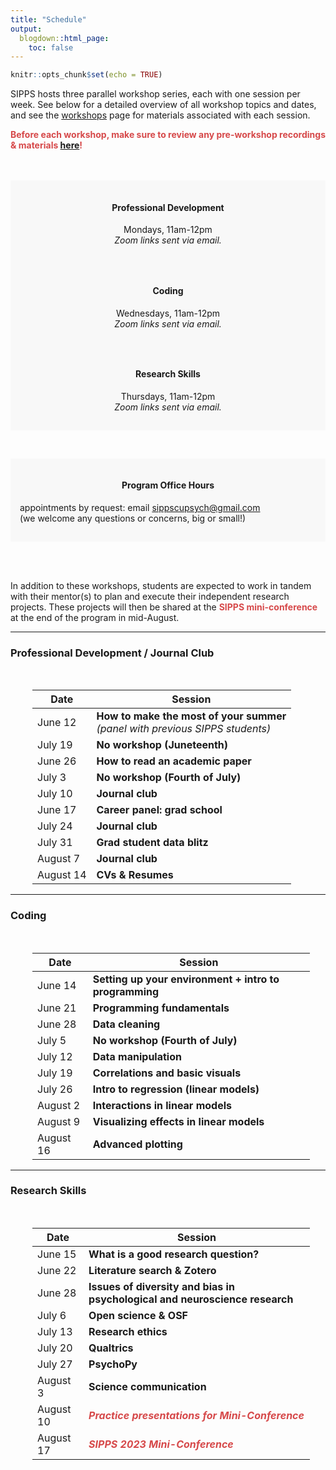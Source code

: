 ```yaml
---
title: "Schedule"
output:
  blogdown::html_page:
    toc: false
---
```


```r
knitr::opts_chunk$set(echo = TRUE)
```

SIPPS hosts three parallel workshop series, each with one session per week. See below for a detailed overview of all workshop topics and dates, and see the [workshops](/workshops) page for materials associated with each session.

<font color="#D6494A">**Before each workshop, make sure to review any pre-workshop recordings & materials [here](/workshops)!**</font>

<br><br>
<div class="row align-items-center">
<div class="col-md-4" style="padding: 15px; background-color: #f8f8f8">
<h4 style="text-align:center">**Professional Development**</h4>
<p style="text-align:center">
Mondays, 11am-12pm
<br>
*Zoom links sent via email.*
</p>
</div>
<div class="col-md-1"></div>
<div class="col-md-3" style="padding: 15px; background-color: #f8f8f8">
<h4 style="text-align:center">**Coding**</h4>
<p style="text-align:center">
Wednesdays, 11am-12pm
<br>
*Zoom links sent via email.*
</p>
</div>
<div class="col-md-1"></div>
<div class="col-md-3" style="padding: 15px; background-color: #f8f8f8">
<h4 style="text-align:center">**Research Skills**</h4>
<p style="text-align:center">
Thursdays, 11am-12pm
<br>
*Zoom links sent via email.*
</p>
</div>
</div>
<br>

<div align="center"><div style="padding: 15px; background-color: #f8f8f8">
<h4 style="text-align:center">Program Office Hours</h4>
appointments by request: email [sippscupsych@gmail.com](mailto:sippscupsych@gmail.com) <br>
(we welcome any questions or concerns, big or small!)
</div></div>

<br><br>

In addition to these workshops, students are expected to work in tandem with their mentor(s) to plan and execute their independent research projects. These projects will then be shared at the <font color="#D6494A"><b>SIPPS mini-conference</b></font> at the end of the program in mid-August.

<hr>
### Professional Development / Journal Club
<br>
<div class="row" style="padding-left: 35px; padding-right: 25px;">
<table class="table table-striped">
<thead>
<tr>
<th scope="col">Date</th>
<th scope="col">Session</th>
</tr>
</thead>
<tr><td>June 12</td><td><b>How to make the most of your summer</b><br><i>(panel with previous SIPPS students) </i></td></tr>
<tr><td>July 19</td><td><b>No workshop (Juneteenth)</b><br></td></tr>
<tr><td>June 26</td><td><b>How to read an academic paper</b><br></td></tr>
<tr><td>July 3</td><td><b>No workshop (Fourth of July)</b><br></td></tr>
<tr><td>July 10</td><td><b>Journal club</b><br></td></tr>
<tr><td>June 17</td><td><b>Career panel: grad school</b><br></td></tr>
<tr><td>July 24</td><td><b>Journal club</b><br></td></tr>
<tr><td>July 31</td><td><b>Grad student data blitz</b><br></td></tr>
<tr><td>August 7</td><td><b>Journal club</b><br></td></tr>
<tr><td>August 14</td><td><b>CVs & Resumes</b><br></td></tr>
</table>
</div>
<hr>

### Coding
<br>
<div class="row" style="padding-left: 35px; padding-right: 25px;">
<table class="table table-striped">
<thead>
<tr>
<th scope="col">Date</th>
<th scope="col">Session</th>
</tr>
</thead>
<tr><td>June 14</td><td><b>Setting up your environment + intro to programming</b><br></td></tr>
<tr><td>June 21</td><td><b>Programming fundamentals</b><br></td></tr>
<tr><td>June 28</td><td><b>Data cleaning</b><br>
<tr><td>July 5</td><td><b>No workshop (Fourth of July)</b><br></td></tr>
<tr><td>July 12</td><td><b>Data manipulation</b><br></td></tr>
<tr><td>July 19</td><td><b>Correlations and basic visuals</b><br></td></tr>
<tr><td>July 26</td><td><b>Intro to regression (linear models)</b><br></td></tr>
<tr><td>August 2</td><td><b>Interactions in linear models</b><br></td></tr>
<tr><td>August 9</td><td><b>Visualizing effects in linear models</b><br></td></tr>
<tr><td>August 16</td><td><b>Advanced plotting</b><br></td></tr>
</table>
</div>
<hr>

### Research Skills
<br>
<div class="row" style="padding-left: 35px; padding-right: 25px;">
<table class="table table-striped">
<thead>
<tr>
<th scope="col">Date</th>
<th scope="col">Session</th>
</tr>
</thead>
<tr><td>June 15</td><td><b>What is a good research question?</b><br></td></tr>
<tr><td>June 22</td><td><b>Literature search & Zotero</b><br></td></tr>
<tr><td>June 28</td><td><b>Issues of diversity and bias in psychological and neuroscience research</b><br></td></tr>
<tr><td>July 6</td><td><b>Open science & OSF</b><br></td></tr>
<tr><td>July 13</td><td><b>Research ethics</b><br></td></tr>
<tr><td>July 20</td><td><b>Qualtrics</b><br></td></tr>
<tr><td>July 27</td><td><b>PsychoPy</b><br></td></tr>
<tr><td>August 3</td><td><b>Science communication</b><br></td></tr>
<tr><td>August 10</td><td><b><i><font color="#D6494A">Practice presentations for Mini-Conference</font></i></b><br></td></tr>
<tr><td>August 17</td><td><b><i><font color="#D6494A">SIPPS 2023 Mini-Conference</font></i></b><br></td></tr>
</table>
</div>
